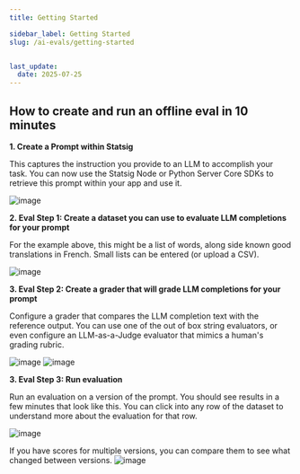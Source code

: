 ```yaml
---
title: Getting Started

sidebar_label: Getting Started
slug: /ai-evals/getting-started


last_update:
  date: 2025-07-25
---
```



## How to create and run an offline eval in 10 minutes


**1. Create a Prompt within Statsig**

This captures the instruction you provide to an LLM to accomplish your task. You can now use the Statsig Node or Python Server Core SDKs to retrieve this prompt within your app and use it. 


<img alt="image" src="https://github.com/user-attachments/assets/57cd34e0-f6aa-4a90-886d-20db6e43c3f7" />


**2. Eval Step 1: Create a dataset you can use to evaluate LLM completions for your prompt**

For the example above, this might be a list of words, along side known good translations in French. Small lists can be entered (or upload a CSV).

<img alt="image" src="https://github.com/user-attachments/assets/a46ad9c6-ed28-4587-89af-3eda91a1f256" />


**3. Eval Step 2: Create a grader that will grade LLM completions for your prompt**

Configure a grader that compares the LLM completion text with the reference output. You can use one of the out of box string evaluators, or even configure an LLM-as-a-Judge evaluator that mimics a human's grading rubric.

<img alt="image" src="https://github.com/user-attachments/assets/8936a77d-885b-4fd6-bcab-d141bd397ec7" />
<img alt="image" src="https://github.com/user-attachments/assets/ce3f0951-2313-47a4-ba77-65c7fb877fc4" />

**3. Eval Step 3: Run evaluation**

Run an evaluation on a version of the prompt. You should see results in a few minutes that look like this. You can click into any row of the dataset to understand more about the evaluation for that row.

<img alt="image" src="https://github.com/user-attachments/assets/58a3c2e5-5058-4127-a63d-02e53c132386" />

If you have scores for multiple versions, you can compare them to see what changed between versions.
<img alt="image" src="https://github.com/user-attachments/assets/934ed052-5578-406a-ba47-6fe55224ba0d" />
